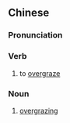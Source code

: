 {{also|过度放牧}}
==Chinese==
{{zh-forms|s=过度放牧|type=22}}

===Pronunciation===
{{zh-pron
|m=guòdù fàngmù
|cat=v,n
}}

===Verb===
{{zh-verb}}

# to [[overgraze]]

===Noun===
{{zh-noun}}

# [[overgrazing]]